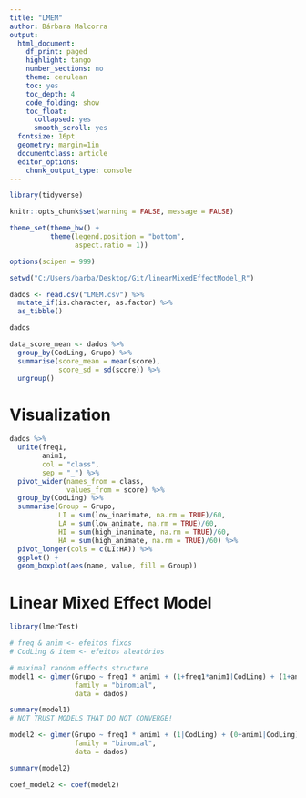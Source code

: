 ```yaml
---
title: "LMEM"
author: Bárbara Malcorra
output:
  html_document:
    df_print: paged
    highlight: tango
    number_sections: no
    theme: cerulean
    toc: yes
    toc_depth: 4
    code_folding: show
    toc_float:
      collapsed: yes
      smooth_scroll: yes
  fontsize: 16pt
  geometry: margin=1in
  documentclass: article
  editor_options: 
    chunk_output_type: console
---
```


```r
library(tidyverse)
```

```r
knitr::opts_chunk$set(warning = FALSE, message = FALSE)

theme_set(theme_bw() +
          theme(legend.position = "bottom",
                aspect.ratio = 1))

options(scipen = 999)
```



```r
setwd("C:/Users/barba/Desktop/Git/linearMixedEffectModel_R")

dados <- read.csv("LMEM.csv") %>% 
  mutate_if(is.character, as.factor) %>% 
  as_tibble()

dados
```


```r
data_score_mean <- dados %>% 
  group_by(CodLing, Grupo) %>% 
  summarise(score_mean = mean(score),
            score_sd = sd(score)) %>% 
  ungroup()
```


# Visualization

```r
dados %>% 
  unite(freq1, 
        anim1, 
        col = "class", 
        sep = "_") %>% 
  pivot_wider(names_from = class,
              values_from = score) %>% 
  group_by(CodLing) %>% 
  summarise(Group = Grupo,
            LI = sum(low_inanimate, na.rm = TRUE)/60,
            LA = sum(low_animate, na.rm = TRUE)/60,
            HI = sum(high_inanimate, na.rm = TRUE)/60,
            HA = sum(high_animate, na.rm = TRUE)/60) %>% 
  pivot_longer(cols = c(LI:HA)) %>% 
  ggplot() +
  geom_boxplot(aes(name, value, fill = Group))
```


# Linear Mixed Effect Model

```r
library(lmerTest)

# freq & anim <- efeitos fixos
# CodLing & item <- efeitos aleatórios

# maximal random effects structure
model1 <- glmer(Grupo ~ freq1 * anim1 + (1+freq1*anim1|CodLing) + (1+anim1|item),
                family = "binomial",
                data = dados)

summary(model1)
# NOT TRUST MODELS THAT DO NOT CONVERGE!
```


```r
model2 <- glmer(Grupo ~ freq1 * anim1 + (1|CodLing) + (0+anim1|CodLing) + (1|item),
                family = "binomial",
                data = dados)

summary(model2)

coef_model2 <- coef(model2)
```





















